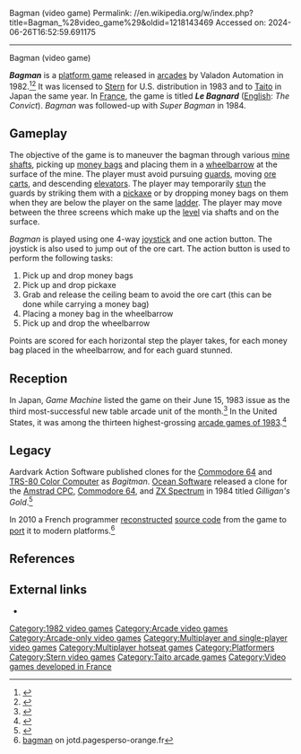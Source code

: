 Bagman (video game)
Permalink: //en.wikipedia.org/w/index.php?title=Bagman_%28video_game%29&oldid=1218143469
Accessed on: 2024-06-26T16:52:59.691175



------
Bagman (video game)
{{More citations needed|date=October 2009}}
{{Infobox video game
|title=Bagman
|image=Bagman arcade flyer.png
|caption=Arcade flyer
|developer = Valadon Automation
|publisher = {{vgrelease|EU|Valadon Automation|NA|[[Stern (game company)|Stern]]|JP|[[Taito]]<ref name="Akagi">{{cite book |last1=Akagi |first1=Masumi |title=アーケードTVゲームリスト国内•海外編(1971–2005) |trans-title=Arcade TV Game List: Domestic • Overseas Edition (1971–2005) |date=October 13, 2006 |publisher=Amusement News Agency |lang=ja |location=Japan |isbn=978-4990251215 |pages=40, 42, 136-7 |url=https://archive.org/details/ArcadeGameList1971-2005/page/n43}}</ref>}}
|designer=
|released = {{vgrelease|EU|[[1982 in video gaming|1982]]|NA|February 1983<ref name="Akagi"/>|JP|May 1983<ref name="Akagi"/>}}
|platforms= [[Arcade video game|Arcade]]
|genre = [[Platform game|Platform]]
|modes = [[Single-player video game|Single-player]], 2 players alternating turns
}}

'''''Bagman''''' is a [[platform game]] released in [[Arcade video game|arcades]] by Valadon Automation in 1982.<ref>{{KLOV game|id=6995|name=Bagman}}</ref><ref>{{Cite news|url=http://www.lemonde.fr/pixels/visuel/2018/02/15/en-saone-et-loire-sur-les-traces-des-premiers-jeux-video-francais_5257496_4408996.html|title=En Saône-et-Loire, sur les traces des premiers jeux vidéo français|website=Le Monde.fr|language=fr|trans-title=In Saône-et-Loire, on the tracks of the first French video games|access-date=2018-02-15}}</ref>
It was licensed to [[Stern (game company)|Stern]] for U.S. distribution in 1983 and to [[Taito]] in Japan the same year. In [[France]], the game is titled '''''Le Bagnard''''' ([[English language|English]]: ''The Convict''). ''Bagman'' was followed-up with ''Super Bagman'' in 1984.

==Gameplay==
The objective of the game is to maneuver the bagman through various [[shaft mining|mine shaft]]s, picking up [[money bag]]s and placing them in a [[wheelbarrow]] at the surface of the mine. The player must avoid pursuing [[Security guard|guards]], moving [[ore cart]]s, and descending [[elevator]]s. The player may temporarily [[Stunning|stun]] the guards by striking them with a [[pickaxe]] or by dropping money bags on them when they are below the player on the same [[ladder]]. The player may move between the three screens which make up the [[Level (video gaming)|level]] via shafts and on the surface.

''Bagman'' is played using one 4-way [[joystick]] and one action button. The joystick is also used to jump out of the ore cart. The action button is used to perform the following tasks:

#Pick up and drop money bags
#Pick up and drop pickaxe
#Grab and release the ceiling beam to avoid the ore cart (this can be done while carrying a money bag)
#Placing a money bag in the wheelbarrow
#Pick up and drop the wheelbarrow

Points are scored for each horizontal step the player takes, for each money bag placed in the wheelbarrow, and for each guard stunned.

== Reception ==
In Japan, ''Game Machine'' listed the game on their June 15, 1983 issue as the third most-successful new table arcade unit of the month.<ref>{{cite magazine|title=Game Machine's Best Hit Games 25 - テーブル型新製品 (New Videos-Table Type)|magazine=[[:ja:ゲームマシン|Game Machine]]|issue=214|publisher=[[:ja:アミューズメント通信社|Amusement Press, Inc.]]|date=15 June 1983|page=27|lang=ja|url=https://onitama.tv/gamemachine/pdf/19830615p.pdf#page=14}}</ref> In the United States, it was among the thirteen highest-grossing [[1983 in video games|arcade games of 1983]].<ref>{{cite magazine |title=AMOA Votes On Annual Game Awards |magazine=[[Cash Box]] |date=October 29, 1983 |page=60 |url=https://archive.org/details/cashbox45unse_20/page/68}}</ref>

==Legacy==
Aardvark Action Software published clones for the [[Commodore 64]] and [[TRS-80 Color Computer]] as ''Bagitman''. [[Ocean Software]] released a clone for the [[Amstrad CPC]], [[Commodore 64]], and [[ZX Spectrum]] in 1984 titled ''Gilligan's Gold''.<ref>{{WoS game|id=0002047|name=Gilligan's Gold}}</ref>

In 2010 a French programmer [[Reverse engineering|reconstructed]] [[source code]] from the game to [[Porting|port]] it to modern platforms.<ref>[http://jotd.pagesperso-orange.fr/bagman/index.html bagman] on jotd.pagesperso-orange.fr</ref>

==References==
{{Reflist}}

== External links ==
*{{KLOV game|id=6995|name=Bagman}}

{{DEFAULTSORT:Bagman (Video Game)}}
[[Category:1982 video games]]
[[Category:Arcade video games]]
[[Category:Arcade-only video games]]
[[Category:Multiplayer and single-player video games]]
[[Category:Multiplayer hotseat games]]
[[Category:Platformers]]
[[Category:Stern video games]]
[[Category:Taito arcade games]]
[[Category:Video games developed in France]]